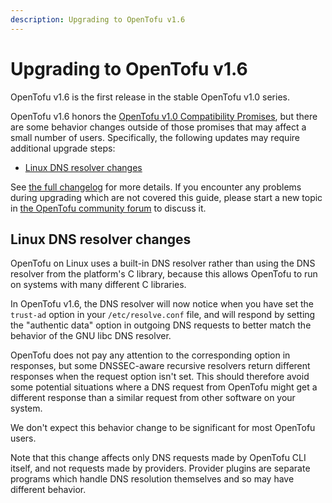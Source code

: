 ```yaml
---
description: Upgrading to OpenTofu v1.6
---
```


# Upgrading to OpenTofu v1.6

OpenTofu v1.6 is the first release in the stable OpenTofu v1.0 series.

OpenTofu v1.6 honors the
[OpenTofu v1.0 Compatibility Promises](../../language/v1-compatibility-promises.mdx),
but there are some behavior changes outside of those promises that may affect a
small number of users. Specifically, the following updates may require
additional upgrade steps:
* [Linux DNS resolver changes](#linux-dns-resolver-changes)

See [the full changelog](https://github.com/opentofu/opentofu/blob/v1.6/CHANGELOG.md)
for more details. If you encounter any problems during upgrading which are not
covered this guide, please start a new topic in
[the OpenTofu community forum](https://github.com/opentofu/opentofu/discussions)
to discuss it.

## Linux DNS resolver changes

OpenTofu on Linux uses a built-in DNS resolver rather than using the DNS
resolver from the platform's C library, because this allows OpenTofu to run
on systems with many different C libraries.

In OpenTofu v1.6, the DNS resolver will now notice when you have set the
`trust-ad` option in your `/etc/resolve.conf` file, and will respond by setting
the "authentic data" option in outgoing DNS requests to better match the
behavior of the GNU libc DNS resolver.

OpenTofu does not pay any attention to the corresponding option in responses,
but some DNSSEC-aware recursive resolvers return different responses when the
request option isn't set. This should therefore avoid some potential situations
where a DNS request from OpenTofu might get a different response than a
similar request from other software on your system.

We don't expect this behavior change to be significant for most OpenTofu users.

Note that this change affects only DNS requests made by OpenTofu CLI itself,
and not requests made by providers. Provider plugins are separate programs
which handle DNS resolution themselves and so may have different behavior.
